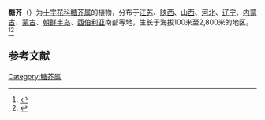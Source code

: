 {{Speciesbox
| image = Erysimum perofskianum.jpg
| genus = Erysimum
| species = perofskianum
| authority = Fisch. & C.A.Mey.
| synonyms = *''Cheiranthus aurantiacus'' Bunge
*''Erysimum amurense'' Kitag.
*''Erysimum amurense'' subsp. ''bungei'' Kitag.
*''Erysimum amurense'' var. ''bungei'' (Kitag.) Kitag.
*''Erysimum amurense'' f. ''flavum'' (Kitag.) M.Kitag.
*''Erysimum aurantiacum'' (Bunge) Maxim.
*''Erysimum aurantiacum'' var. ''amurense'' (Kitag.) Y.L.Chang
*''Erysimum aurantiacum'' f. ''flavum'' Kitag.
*''Erysimum bungei'' (Kitag.) Kitag.
*''Erysimum bungei'' f. ''flavum'' (Kitag.) K.C.Kuan
| synonyms_ref = <ref>{{Cite web|title=''Erysimum perofskianum'' Fisch. & C.A.Mey.|url=http://www.theplantlist.org/tpl1.1/record/kew-2800361|accessdate=2019-12-25|author=WCSP (in review)|date=2012-03-23|format=|work=The Plant List 1.1|publisher=|language=|archive-date=2019-08-09|archive-url=https://web.archive.org/web/20190809111032/http://www.theplantlist.org/tpl1.1/record/kew-2800361|dead-url=no}}</ref>
}}

'''糖芥'''（{{sn|''Erysimum perofskianum''}}）为[[十字花科|十字花科]][[糖芥属|糖芥属]]的植物，分布于[[江苏|江苏]]、[[陕西|陕西]]、[[山西|山西]]、[[河北|河北]]、[[辽宁|辽宁]]、[[内蒙古|内蒙古]]、[[蒙古|蒙古]]、[[朝鲜半岛|朝鲜半岛]]、[[西伯利亚|西伯利亚]]南部等地，生长于海拔100米至2,800米的地区。<ref>{{Cite web|title=''Erysimum amurense''|url=http://www.efloras.org/florataxon.aspx?flora_id=2&taxon_id=241000199|accessdate=2019-12-25|author=|date=|format=|work=Flora of China|publisher=eFloras|language=|archive-date=2017-12-10|archive-url=https://web.archive.org/web/20171210135304/http://www.efloras.org/florataxon.aspx?flora_id=2&taxon_id=241000199|dead-url=no}}</ref><ref>{{Cite web|title=''Erysimum perofskianum'' Fisch. & C.A.Mey.|url=http://powo.science.kew.org/taxon/urn:lsid:ipni.org:names:284075-1|accessdate=2019-12-25|author=|date=|format=|work=Plants of the World Online|publisher=Kew Science|language=|archive-date=2019-12-25|archive-url=https://web.archive.org/web/20191225045559/http://powo.science.kew.org/taxon/urn:lsid:ipni.org:names:284075-1|dead-url=no}}</ref>

== 参考文献 ==
<references />
{{Taxonbar|from=Q15232628}}

[[Category:糖芥属|Category:糖芥属]]


{{植物小作品}}